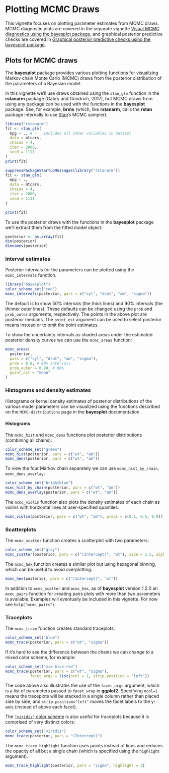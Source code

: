 # Plotting MCMC Draws

This vignette focuses on plotting parameter estimates from MCMC draws. MCMC
diagnostic plots are covered in the separate vignette
[Visual MCMC diagnostics using the bayesplot package](MCMC-diagnostics.html),
and graphical posterior predictive checks are covered in
[Graphical posterior predictive checks using the bayesplot package](PPC.html).


## Plots for MCMC draws

The **bayesplot** package provides various plotting functions for visualizing
Markov chain Monte Carlo (MCMC) draws from the posterior distribution of the
parameters of a Bayesian model.

In this vignette we'll use draws obtained using the `stan_glm` function in the
**rstanarm** package (Gabry and Goodrich, 2017), but MCMC draws from using
any package can be used with the functions in the **bayesplot** package. See,
for example, **brms** (which, like **rstanarm**, calls the **rstan** package
internally to use [Stan](http://mc-stan.org/)'s MCMC sampler).

```r
library("rstanarm")
fit <- stan_glm(
  mpg ~ ., # ~ . includes all other variables in dataset
  data = mtcars,
  chains = 4,
  iter = 2000,
  seed = 1111
)
print(fit)
```

```r
suppressPackageStartupMessages(library("rstanarm"))
fit <- stan_glm(
  mpg ~ .,
  data = mtcars,
  chains = 4,
  iter = 2000,
  seed = 1111
)
```

```r
print(fit)
```

To use the posterior draws with the functions in the **bayesplot** package
we'll extract them from the fitted model object:

```r
posterior <- as.array(fit)
dim(posterior)
dimnames(posterior)
```

### Interval estimates

Posterior intervals for the parameters can be plotted using the `mcmc_intervals`
function.

```r
library("bayesplot")
color_scheme_set("red")
mcmc_intervals(posterior, pars = c("cyl", "drat", "am", "sigma"))
```

The default is to show 50% intervals (the thick lines) and 90% intervals
(the thinner outer lines). These defaults can be changed using the `prob`
and `prob_outer` arguments, respectively. The points in the above plot
are posterior medians. The `point_est` argument can be used to select posterior
means instead or to omit the point estimates.

To show the uncertainty intervals as shaded areas under the estimated posterior
density curves we can use the `mcmc_areas` function:

```r
mcmc_areas(
  posterior,
  pars = c("cyl", "drat", "am", "sigma"),
  prob = 0.8, # 80% intervals
  prob_outer = 0.99, # 99%
  point_est = "mean"
)
```


### Histograms and density estimates

Histograms or kernel density estimates of posterior distributions of the various
model parameters can be visualized using the functions described on the
`MCMC-distributions` page in the **bayesplot** documentation.

#### Histograms

The `mcmc_hist` and `mcmc_dens` functions plot posterior distributions (combining all chains):

```r
color_scheme_set("green")
mcmc_hist(posterior, pars = c("wt", "am"))
mcmc_dens(posterior, pars = c("wt", "am"))
```

To view the four Markov chain separately we can use  `mcmc_hist_by_chain`, `mcmc_dens_overlay`:

```r
color_scheme_set("brightblue")
mcmc_hist_by_chain(posterior, pars = c("wt", "am"))
mcmc_dens_overlay(posterior, pars = c("wt", "am"))
```

The `mcmc_violin` function also plots the density estimates of
each chain as violins with horizontal lines at user-specified quantiles:

```r
mcmc_violin(posterior, pars = c("wt", "am"), probs = c(0.1, 0.5, 0.9))
```

### Scatterplots

The `mcmc_scatter` function creates a scatterplot with two parameters:

```r
color_scheme_set("gray")
mcmc_scatter(posterior, pars = c("(Intercept)", "wt"), size = 1.5, alpha = 0.5)
```

The `mcmc_hex` function creates a similar plot but using hexagonal binning, which can be useful to avoid overplotting:

```r
mcmc_hex(posterior, pars = c("(Intercept)", "wt"))
```

In addition to `mcmc_scatter` and `mcmc_hex`, as of __bayesplot__ version 1.2.0
an `mcmc_pairs` function for creating pairs plots with more than two parameters
is available. Examples will eventually be included in this vignette. For now
see `help("mcmc_pairs")`.

### Traceplots

The `mcmc_trace` function creates standard traceplots:

```r
color_scheme_set("blue")
mcmc_trace(posterior, pars = c("wt", "sigma"))
```

If it's hard to see the difference between the chains we can
change to a mixed color scheme, for example:

```r
color_scheme_set("mix-blue-red")
mcmc_trace(posterior, pars = c("wt", "sigma"),
           facet_args = list(ncol = 1, strip.position = "left"))
```
The code above also illustrates the use of the `facet_args` argument, which is a
list of parameters passed to `facet_wrap` in __ggplot2__. Specifying `ncol=1`
means the traceplots will be stacked in a single column rather than placed side
by side, and `strip.position="left"` moves the facet labels to the y-axis
(instead of above each facet).

The [`"viridis"` color scheme](https://CRAN.R-project.org/package=viridis) is
also useful for traceplots because it is comprised of very distinct colors:

```r
color_scheme_set("viridis")
mcmc_trace(posterior, pars = "(Intercept)")
```

The `mcmc_trace_highlight` function uses points instead of lines and reduces the
opacity of all but a single chain (which is specified using the `highlight`
argument).

```r
mcmc_trace_highlight(posterior, pars = "sigma", highlight = 3)
```
